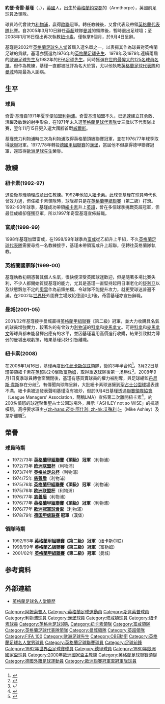 {{noteTA
|G1=EPL
|G2=Football
|G3=FAcup
|G4=uefa
|T=zh-hans:凯文·基冈;zh-hk:奇雲·基瑾;zh-tw:凱文·基岡;
|1=zh-hans:基冈;zh-hk:基瑾;zh-tw:基岡;
|2=zh-hans:凯文;zh-hk:奇雲;zh-tw:凱文;
|3=zh-hans:约瑟夫; zh-hant:約瑟
}}

{{Football manager infobox
| playername = 奇雲·基瑾 <br /> ''Kevin Keegan''
| image                = Kevin Keegan 2.jpg
| image_size           =
| fullname = 約瑟·奇雲·基瑾<br />Joseph Kevin Keegan [[OBE|OBE]]
| nickname = ''Mighty Mouse''、''King Kev''
| dateofbirth = {{birth date and age|1951|2|14}}
| cityofbirth = {{tsl|en|Armthorpe|阿姆索普}}
| countryofbirth = {{GB}}[[英格蘭|英格蘭]]
| height = {{height|ft=5|in=8}}
| position = 前鋒
| youthyears = <br />1967-68
| youthclubs = Enfield House YC <br />[[斯坎索普足球俱乐部|斯坎索普]]
| years = 1968-71<br />1971-77<br />1977-80<br />1980-82<br />1982-84
| clubs = [[斯坎索普足球俱乐部|斯坎索普]]<br />[[利物浦足球俱樂部|利物浦]]<br />[[漢堡足球俱樂部|漢堡]]<br />[[南安普顿足球俱乐部|修咸頓]]<br />[[纽卡斯尔联足球俱乐部|紐卡素]]<br />'''合共'''
| caps(goals) = 124 {{0}}(18)<br />230 {{0}}(68)<br />{{0}}90 {{0}}(32)<br />{{0}}68 {{0}}(37)<br />{{0}}78 {{0}}(48)<br />'''590 (203)'''
| nationalyears = 1973-82
| nationalteam = [[英格蘭足球代表隊|英格蘭]]
| nationalcaps(goals) = {{0}}63 {{0}}(21) <ref>{{cite web |language=en |url=http://www.thefa.com/England/MensSeniorTeam/Archive.aspx?p=335823 |title=Joseph Keegan Profile |publisher=[[英格蘭足球總會|''thefa.com'']] |accessdate=2009-09-14 |archive-date=2021-06-14 |archive-url=https://web.archive.org/web/20210614205643/https://www.thefa.com/England/MensSeniorTeam/Archive.aspx?p=335823 }}</ref>
| manageryears = 1992-97<br />1998-99<br />1999-00<br />2001-05<br />2008
| managerclubs =[[纽卡斯尔联足球俱乐部|紐卡素]]<br />[[富勒姆足球俱乐部|富咸]]<br />[[英格蘭足球代表隊|英格蘭]]<br />[[曼彻斯特城足球俱乐部|曼城]]<br />[[纽卡斯尔联足球俱乐部|紐卡素]]
| pcupdate = 
| ntupdate = 
}}
'''約瑟·奇雲·基瑾'''{{OBE}}（'''{{lang-en|Joseph Kevin Keegan}}'''，{{bd|1951年|2月14日|catIdx=Keegan, Kevin}}），[[英國|英國]]人，出生於[[英格蘭|英格蘭]][[約克郡|約克郡]]的{{tsl|en|Armthorpe|阿姆索普}}（Armthorpe），英國前足球員及領隊。

球員時代曾效力[[利物浦|利物浦]]，贏得[[歐聯|歐聯]]冠軍。轉任教練後，又曾代表及帶領[[英格蘭足球代表隊|英格蘭代表隊]]比賽。自2005年3月10日辭任[[英超|英超]]球隊[[曼彻斯特城足球俱乐部|曼城]]的領隊後，暫時退出足球壇；至2008年1月16日復出再次執教[[纽卡斯尔联足球俱乐部|紐卡素]]，僅執掌8個月，於9月4日呈辭。

基瑾是2002年[[英格蘭足球名人堂|英格蘭足球名人堂]]首屆入選名單之一，以表揚其作為球員對英格蘭足球的貢獻。基瑾亦獲選為1976年的[[英格蘭足球先生|英格蘭足球先生]]、1978年及1979年連續兩屆的[[歐洲足球先生|歐洲足球先生]]及1982年的[[PFA足球先生|PFA足球先生]]。同時獲選[[FIFA_100|在世的最偉大的125名球員名單]]。但作為教練，基瑾一直都被批評為名大於實，尤以他執教[[英格蘭足球代表隊|英格蘭足球代表隊]]和[[曼彻斯特城足球俱乐部|曼城]]時期最為人詬病。

== 生平 ==
=== 球員 ===
奇雲·基瑾自1971年夏季便加盟[[利物浦足球俱乐部|利物浦]]。奇雲基瑾加盟不久，已迅速建立其勇敢、活躍及敏銳的射手形象，在1971年末入選[[英格蘭足球代表隊|英格蘭足球代表隊]]廿三歲以下代表隊出賽，翌年11月15日更入選大國腳首戰[[威爾斯足球代表隊|威爾斯]]。

基瑾效力利物浦時三次為利物浦取得英格蘭頂級聯賽冠軍，並在1976/77年球季取得[[歐聯|歐聯]]冠軍。1977/78年轉投[[德甲|德國甲組聯賽]]的[[漢堡|漢堡]]，當屆他不但贏得德甲聯賽冠軍，還取得[[歐洲足球先生|歐洲足球先生]]榮譽。

== 教練 ==
=== 紐卡素(1992-97) ===
退役後基瑾順理成章出任教練。1992年他加入[[紐卡素|紐卡素]]。此球會基瑾在球員時代也曾效力過，但任紐卡素領隊時，球隊卻只是在[[英格兰足球联赛|英格蘭甲組聯賽]]（第二級）打滾。1992-93年球季，基瑾成功帶領[[紐卡素|紐卡素]]升上[[英超|英超]]，曾在多個球季挑戰英超冠軍，但最佳成績卻僅獲亞軍，所以1997年奇雲基瑾宣佈辭職。

=== 富咸(1998-99) ===
1998年基瑾加盟富咸，在1998/99年球季為[[富咸|富咸]]從乙組升上甲組，不久[[英格蘭足球代表隊|英格蘭足球代表隊]]需要尋找一名教練接手，基瑾未帶領富咸升上超聯，便轉往英格蘭隊執教。

=== 英格蘭國家隊(1999-00) ===
基瑾執教初期憑著其個人名氣，很快便深受英國球迷歡迎，但是隨著多場比賽失利，不少人都開始質疑基瑾的能力，尤其是基瑾一直堅持起用日漸老化的[[舒利亞|舒利亞]]以及狀態飄忽不定的[[奧雲|奧雲]]作為前鋒拍檔，令球隊不能提升攻力，就更受球迷普遍不滿。在2002年[[世界杯|世界杯]]外圍賽主場敗給德國0比1後，奇雲基瑾亦宣告辭職。

=== 曼城(2001-05) ===
2001/02年基瑾接手曼城贏得[[英格兰足球联赛|英格蘭甲組聯賽]]《第二級》冠軍，並大力收購具名氣的球員增強實力，較著名的有曾效力[[利物浦|利物浦]]的[[科拿|科拿]]和[[麥馬拿文|麥馬拿文]]。可是[[科拿|科拿]]和[[麥馬拿文|麥馬拿文]]等球員都未能發揮出應有的水平，並因基瑾喜用高價進行收購，結果引致財力薄弱的曼城出現虧損，結果基瑾只好引咎離職。

=== 紐卡素(2008) ===
在2008年1月16日，基瑾再度出任[[纽卡斯尔联足球俱乐部|纽卡斯尔联]]領隊，簽約3年半合約<ref>{{Cite web |url=http://news.bbc.co.uk/sport2/hi/football/teams/n/newcastle_united/7192457.stm |title=Keegan returns as Newcastle boss |accessdate=2008-01-17 |archive-date=2012-06-02 |archive-url=https://www.webcitation.org/687zLicKK?url=http://news.bbc.co.uk/sport2/hi/football/teams/n/newcastle_united/7192457.stm |dead-url=no }}</ref>。3月22日基瑾帶領紐卡素在[[英超|英超]]以2:0擊敗[[富勒姆足球俱乐部|富勒姆]]，取得重返球隊後第一场勝仗<ref>{{Cite web |url=http://news.bbc.co.uk/sport2/hi/football/eng_prem/7298208.stm |title=Newcastle 2-0 Fulham |accessdate=2008-03-28 |archive-date=2008-03-25 |archive-url=https://web.archive.org/web/20080325003758/http://news.bbc.co.uk/sport2/hi/football/eng_prem/7298208.stm |dead-url=no }}</ref>。2008年9月1日夏季球員轉會窗關閉後，基瑾有感買賣球員的權力被削奪，與足球總監[[丹尼斯·韋斯|丹尼斯·韋斯]]存在分歧<ref>{{Cite web |url=http://hk.sports.yahoo.com/080905/65/30pyd.html |title=基瑾不甘削權再別「喜鵲」 |accessdate=2008-09-06 |archive-date=2008-09-09 |archive-url=https://web.archive.org/web/20080909012948/http://hk.sports.yahoo.com/080905/65/30pyd.html |dead-url=no }}</ref>，有傳聞向球隊呈辭，大批紐卡素球迷擁到[[聖占士公園球場|聖占士公園球場]]表達不滿，紐卡素被迫發表聲明基瑾沒有被炒，但於9月4日基瑾透過[[英格蘭聯賽領隊協會|聯賽領隊協會]]（League Managers' Association，簡稱LMA）宣佈第二次離開紐卡素<ref>{{Cite web |url=http://news.bbc.co.uk/sport2/hi/football/teams/n/newcastle_united/7593683.stm |title=Keegan resigns as Newcastle boss |accessdate=2008-09-05 |archive-date=2008-09-04 |archive-url=https://web.archive.org/web/20080904064343/http://news.bbc.co.uk/sport2/hi/football/teams/n/newcastle_united/7593683.stm |dead-url=no }}</ref>，約200名憤怒的球迷聚集聖占士公園球場外，展示「ASHLEY not so WISE」的抗議橫額，高呼要求班主[[迈克·阿什利|-{zh-hans:迈克·阿什利; zh-hk:艾殊利;}-]]（Mike Ashley）及韋斯離職<ref>{{Cite web |url=http://news.bbc.co.uk/sport2/hi/football/teams/n/newcastle_united/7599065.stm |title=Fans' fury at Keegan exit |accessdate=2008-09-05 |archive-date=2008-09-05 |archive-url=https://web.archive.org/web/20080905064505/http://news.bbc.co.uk/sport2/hi/football/teams/n/newcastle_united/7599065.stm |dead-url=no }}</ref>。

== 榮譽 ==
=== 球員時期 ===
* 1972/73年 '''[[英格兰足球联赛|英格蘭甲組聯賽]]《頂級》 冠軍'''（利物浦）
* 1972/73年 '''[[欧洲联盟杯足球赛|欧洲联盟杯]]'''（利物浦）
* 1973/74年 '''[[英格兰足总杯|英格兰足总杯]]'''（利物浦）
* 1974/75年 '''[[英格蘭慈善盾|慈善盾]]'''（利物浦）
* 1975/76年 '''[[英格兰足球联赛|英格蘭甲組聯賽]]《頂級》 冠軍'''（利物浦）
* 1975/76年 '''[[欧洲联盟杯足球赛|欧洲联盟杯]]'''（利物浦）
* 1976/77年 '''[[英格蘭慈善盾|慈善盾]]'''（利物浦）
* 1976/77年 '''[[英格兰足球联赛|英格蘭甲組聯賽]]《頂級》 冠軍'''（利物浦）
* 1976/77年 '''[[歐聯|歐洲冠軍球會盃]]'''（利物浦）
* 1978/79年 '''[[德国足球甲级联赛|德国甲级联赛]]  冠軍'''（漢堡）

=== 領隊時期 ===
* 1992/93年 '''[[英格兰足球联赛|英格蘭甲組聯賽]]《第二級》 冠軍'''（纽卡斯尔联）
* 1998/99年 '''[[英格兰足球联赛|英格蘭乙組聯賽]]《第三級》 冠軍'''（富勒姆）
* 2001/02年 '''[[英格兰足球联赛|英格蘭甲組聯賽]]《第二級》 冠軍'''（曼城）

== 参考資料 ==
{{reflist}}

== 外部連結 ==
* [https://web.archive.org/web/20060515214544/http://www.nationalfootballmuseum.com/Hall%20of%20Fame/kevinkeegan.htm 英格蘭足球名人堂簡歷]

{{英格蘭FWA足球先生}}
{{英格蘭PFA足球先生}}
{{金球獎得主}}
{{英格蘭足球代表隊領隊}}
{{2000年歐洲足球錦標賽英格蘭參賽名單}}
{{FIFA 100}}
{{Authority control}}

{{DEFAULTSORT:Keegan, Kevin}}
[[Category:阿姆索普人|Category:阿姆索普人]]
[[Category:英格蘭足球運動員|Category:英格蘭足球運動員]]
[[Category:斯肯索普球員|Category:斯肯索普球員]]
[[Category:利物浦球員|Category:利物浦球員]]
[[Category:漢堡球員|Category:漢堡球員]]
[[Category:修咸頓球員|Category:修咸頓球員]]
[[Category:紐卡素球員|Category:紐卡素球員]]
[[Category:英格兰足球领队|Category:英格兰足球领队]]
[[Category:紐卡素領隊|Category:紐卡素領隊]]
[[Category:富咸領隊|Category:富咸領隊]]
[[Category:英格蘭足球代表隊領隊|Category:英格蘭足球代表隊領隊]]
[[Category:曼城領隊|Category:曼城領隊]]
[[Category:英超領隊|Category:英超領隊]]
[[Category:FIFA_100|Category:FIFA 100]]
[[Category:歐洲足球先生|Category:歐洲足球先生]]
[[Category:OBE勳銜|Category:OBE勳銜]]
[[Category:英格蘭足球名人堂男球員|Category:英格蘭足球名人堂男球員]]
[[Category:英格蘭足球聯賽球員|Category:英格蘭足球聯賽球員]]
[[Category:足球前鋒|Category:足球前鋒]]
[[Category:1982年世界盃足球賽球員|Category:1982年世界盃足球賽球員]]
[[Category:德甲球員|Category:德甲球員]]
[[Category:1980年歐洲國家盃球員|Category:1980年歐洲國家盃球員]]
[[Category:2000年歐洲國家盃主教練|Category:2000年歐洲國家盃主教練]]
[[Category:英格蘭足球聯賽領隊|Category:英格蘭足球聯賽領隊]]
[[Category:德國外籍足球運動員|Category:德國外籍足球運動員]]
[[Category:歐洲聯賽冠軍盃冠軍隊球員|Category:歐洲聯賽冠軍盃冠軍隊球員]]